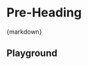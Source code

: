 
<Meta of={PreHeadingStories} />

# Pre-Heading

<CitationDocumentation
  component="Utrecht Pre-Heading"
  url="https://nl-design-system.github.io/utrecht/storybook-css/index.html?path=/docs/css-pre-heading--docs"
/>

<Markdown>{markdown}</Markdown>

## Playground

<Canvas of={PreHeadingStories.Playground} />
<Controls of={PreHeadingStories.Playground} />
